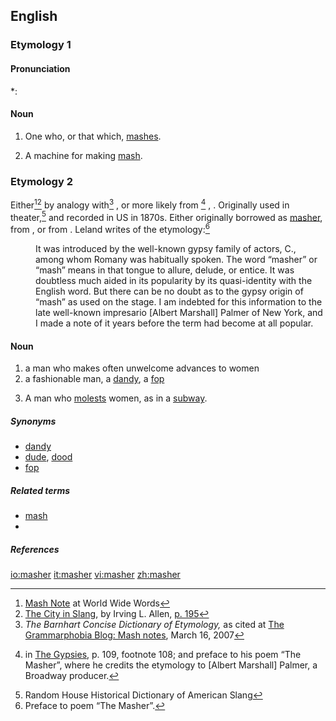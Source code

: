 ==English==

===Etymology 1===
{{suffix|mash|er}}

====Pronunciation====
{{rfc-level|check placement of Pronunciation|lang=en}}
*: {{rhymes|æʃə(r)}}

====Noun====
{{en-noun}}

# One who, or that which, [[mash]]es.
# {{brewing}} A machine for making [[mash]].

===Etymology 2===
Either<ref>[http://www.worldwidewords.org/qa/qa-mas1.htm Mash Note] at World Wide Words</ref><ref>[http://books.google.com/books?id=j41z0yeKbeIC&pg=PA195&dq=masher The City in Slang], by Irving L. Allen, [http://books.google.com/books?id=j41z0yeKbeIC&pg=PA195&dq=masher p. 195]</ref> by analogy with<ref>''The Barnhart Concise Dictionary of Etymology,'' as cited at [http://www.grammarphobia.com/blog/2007/03/mash-notes.html The Grammarphobia Blog: Mash notes], March 16, 2007</ref> {{term|masher||one who presses, softens}}, or more likely from {{etyl|rom}}<ref>{{w|Charles Godfrey Leland}} in [http://www.gutenberg.org/etext/22939 The Gypsies], p. 109, footnote 108; and preface to his poem “The Masher”, where he credits the etymology to [Albert Marshall] Palmer, a Broadway producer.</ref> {{term|masha||a fascinator, an enticer|lang=rom}}, {{term|mashdva||fascination, enticement|lang=rom}}. Originally used in theater,<ref>Random House Historical Dictionary of American Slang</ref> and recorded in US in 1870s.
Either originally borrowed as [[masher]], from {{term|masha}}, or from {{suffix|mash|er}}. Leland writes of the etymology:<ref>Preface to poem “The Masher”.</ref>
: It was introduced by the well-known gypsy family of actors, C., among whom Romany was habitually spoken. The word “masher” or “mash” means in that tongue to allure, delude, or entice. It was doubtless much aided in its popularity by its quasi-identity with the English word. But there can be no doubt as to the gypsy origin of “mash” as used on the stage. I am indebted for this information to the late well-known impresario [Albert Marshall] Palmer of New York, and I made a note of it years before the term had become at all popular.

====Noun====
{{en-noun}}

# a man who makes often unwelcome advances to women
# a fashionable man, a [[dandy]], a [[fop]]
# {{rare}} A man who [[molest]]s women, as in a [[subway]].

=====Synonyms=====
* [[dandy]]
* [[dude]], [[dood]]
* [[fop]]

=====Related terms=====
* [[mash#Etymology 3|mash]]
* {{l|en|mash note}}

=====References=====
<references/>

[[io:masher]]
[[it:masher]]
[[vi:masher]]
[[zh:masher]]
